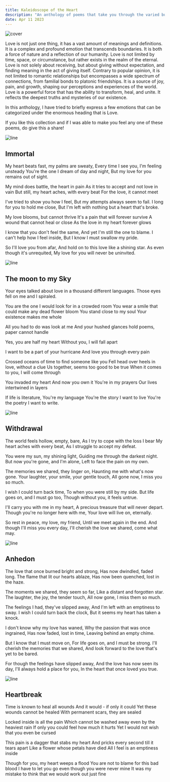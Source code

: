 ```yaml
---
title: Kaleidoscope of the Heart
description: "An anthology of poems that take you through the varied but familiar emotions of love."
date: Apr 11 2023
---
```


![cover](https://us-east-1.tixte.net/uploads/blog.is-from.space/vangogh-love.jpeg)

Love is not just one thing, it has a vast amount of meanings and definitions. It is a complex and profound emotion that transcends boundaries. It is both a force of nature and a reflection of our humanity. Love is not limited by time, space, or circumstance, but rather exists in the realm of the eternal. Love is not solely about receiving, but about giving without expectation, and finding meaning in the act of giving itself. Contrary to popular opinion, it is not limited to romantic relationships but encompasses a wide spectrum of connections, from familial bonds to platonic friendships. It is a source of joy, pain, and growth, shaping our perceptions and experiences of the world. Love is a powerful force that has the ability to transform, heal, and unite. It reflects the deepest truths and mysteries of our existence.

In this anthology, I have tried to briefly express a few emotions that can be categorized under the enormous heading that is Love.

If you like this collection and if I was able to make you feel any one of these poems, do give this a share!

![line](https://us-east-1.tixte.net/uploads/blog.is-from.space/redline.png)

## Immortal

My heart beats fast, my palms are sweaty,
Every time I see you, I'm feeling unsteady
You're the one I dream of day and night,
But my love for you remains out of sight.

My mind does battle, the heart in pain
As it tries to accept and not love in vain
But still, my heart aches, with every beat
For the love, it cannot meet

I've tried to show you how I feel,
But my attempts always seem to fail.
I long for you to hold me close,
But I'm left with nothing but a heart that's broke.

My love blooms, but cannot thrive
It's a pain that will forever survive
A wound that cannot heal or close
As the love in my heart forever glows

I know that you don't feel the same,
And yet I'm still the one to blame.
I can't help how I feel inside,
But I know I must swallow my pride.

So I'll love you from afar,
And hold on to this love like a shining star.
As even though it's unrequited,
My love for you will never be uninvited.

![line](https://us-east-1.tixte.net/uploads/blog.is-from.space/redline.png)

## The moon to my Sky

Your eyes talked about love in a thousand different languages.
Those eyes fell on me and I spiraled.

You are the one I would look for in a crowded room
You wear a smile that could make any dead flower bloom
You stand close to my soul
Your existence makes me whole

All you had to do was look at me
And your hushed glances hold poems, paper cannot handle

Yes, you are half my heart
Without you, I will fall apart

I want to be a part of your hurricane
And love you through every pain

Crossed oceans of time to find someone like you
Fell head over heels in love, without a clue
Us together, seems too good to be true
When it comes to you, I will come through

You invaded my heart
And now you own it
You're in my prayers
Our lives intertwined in layers

If life is literature,
You're my language
You're the story I want to live
You're the poetry I want to write.

![line](https://us-east-1.tixte.net/uploads/blog.is-from.space/redline.png)

## Withdrawal

The world feels hollow, empty, bare,
As I try to cope with the loss I bear
My heart aches with every beat,
As I struggle to accept my defeat.

You were my sun, my shining light,
Guiding me through the darkest night.
But now you're gone, and I'm alone,
Left to face the pain on my own.

The memories we shared, they linger on,
Haunting me with what's now gone.
Your laughter, your smile, your gentle touch,
All gone now, I miss you so much.

I wish I could turn back time,
To when you were still by my side.
But life goes on, and I must go too,
Though without you, it feels untrue.

I'll carry you with me in my heart,
A precious treasure that will never depart.
Though you're no longer here with me,
Your love will live on, eternally.

So rest in peace, my love, my friend,
Until we meet again in the end.
And though I'll miss you every day,
I'll cherish the love we shared, come what may.

![line](https://us-east-1.tixte.net/uploads/blog.is-from.space/redline.png)

## Anhedon

The love that once burned bright and strong,
Has now dwindled, faded long.
The flame that lit our hearts ablaze,
Has now been quenched, lost in the haze.

The moments we shared, they seem so far,
Like a distant and forgotten star.
The laughter, the joy, the tender touch,
All now gone, I miss them so much.

The feelings I had, they've slipped away,
And I'm left with an emptiness to sway.
I wish I could turn back the clock,
But it seems my heart has taken a knock.

I don't know why my love has waned,
Why the passion that was once ingrained,
Has now faded, lost in time,
Leaving behind an empty chime.

But I know that I must move on,
For life goes on, and I must be strong.
I'll cherish the memories that we shared,
And look forward to the love that's yet to be bared.

For though the feelings have slipped away,
And the love has now seen its day,
I'll always hold a place for you,
In the heart that once loved you true.

![line](https://us-east-1.tixte.net/uploads/blog.is-from.space/redline.png)

## Heartbreak

Time is known to heal all wounds
And it would - if only it could
Yet these wounds cannot be healed
With permanent scars, they are sealed

Locked inside is all the pain
Which cannot be washed away even by the heaviest rain
If only you could feel how much it hurts
Yet I would not wish that you even be cursed

This pain is a dagger that stabs my heart
And pricks every second till it tears apart
Like a flower whose petals have died
All I feel is an emptiness inside

Though for you, my heart weeps a flood
You are not to blame for this bad blood 
I have to let you go even though you were never mine
It was my mistake to think that we would work out just fine
